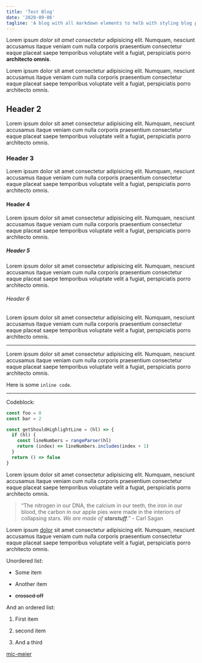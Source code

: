 ```yaml
---
title: 'Test Blog'
date: '2020-09-06'
tagline: 'A blog with all markdown elements to helb with styling blog posts'
---
```


<BlogHeader title={title} date={date} />

Lorem ipsum _dolor sit amet consectetur_ adipisicing elit. Numquam,
nesciunt accusamus itaque veniam cum nulla corporis praesentium
consectetur eaque placeat saepe temporibus voluptate velit a fugiat,
perspiciatis porro **architecto omnis**.

Lorem ipsum dolor sit amet consectetur adipisicing elit. Numquam,
nesciunt accusamus itaque veniam cum nulla corporis praesentium
consectetur eaque placeat saepe temporibus voluptate velit a fugiat,
perspiciatis porro architecto omnis.

## Header 2

Lorem ipsum dolor sit amet consectetur adipisicing elit. Numquam,
nesciunt accusamus itaque veniam cum nulla corporis praesentium
consectetur eaque placeat saepe temporibus voluptate velit a fugiat,
perspiciatis porro architecto omnis.

### Header 3

Lorem ipsum dolor sit amet consectetur adipisicing elit. Numquam,
nesciunt accusamus itaque veniam cum nulla corporis praesentium
consectetur eaque placeat saepe temporibus voluptate velit a fugiat,
perspiciatis porro architecto omnis.

#### Header 4

Lorem ipsum dolor sit amet consectetur adipisicing elit. Numquam,
nesciunt accusamus itaque veniam cum nulla corporis praesentium
consectetur eaque placeat saepe temporibus voluptate velit a fugiat,
perspiciatis porro architecto omnis.

##### Header 5

Lorem ipsum dolor sit amet consectetur adipisicing elit. Numquam,
nesciunt accusamus itaque veniam cum nulla corporis praesentium
consectetur eaque placeat saepe temporibus voluptate velit a fugiat,
perspiciatis porro architecto omnis.

###### Header 6

Lorem ipsum dolor sit amet consectetur adipisicing elit. Numquam,
nesciunt accusamus itaque veniam cum nulla corporis praesentium
consectetur eaque placeat saepe temporibus voluptate velit a fugiat,
perspiciatis porro architecto omnis.

---

Lorem ipsum dolor sit amet consectetur adipisicing elit. Numquam,
nesciunt accusamus itaque veniam cum nulla corporis praesentium
consectetur eaque placeat saepe temporibus voluptate velit a fugiat,
perspiciatis porro architecto omnis.

Here is some `inline code`.

---

Codeblock:

```javascript hl=4 title=Codeblock.js
const foo = 0
const bar = 2

const getShouldHighlightLine = (hl) => {
  if (hl) {
    const lineNumbers = rangeParser(hl)
    return (index) => lineNumbers.includes(index + 1)
  }
  return () => false
}
```

Lorem ipsum dolor sit amet consectetur adipisicing elit. Numquam,
nesciunt accusamus itaque veniam cum nulla corporis praesentium
consectetur eaque placeat saepe temporibus voluptate velit a fugiat,
perspiciatis porro architecto omnis.

> “The nitrogen in our DNA, the calcium in our teeth, the iron in our blood, the carbon in our apple pies were made in the interiors of collapsing stars. _We are made of **starstuff**_.” - Carl Sagan

Lorem ipsum [dolor](www.google.com) sit amet consectetur adipisicing elit. Numquam,
nesciunt accusamus itaque veniam cum nulla corporis praesentium
consectetur eaque placeat saepe temporibus voluptate velit a fugiat,
perspiciatis porro architecto omnis.

Unordered list:

- Some item

- Another item

- ~~crossed off~~

And an ordered list:

1. First item

2. second item

3. And a third

[mic-meier](https://mic-meier.ch)
